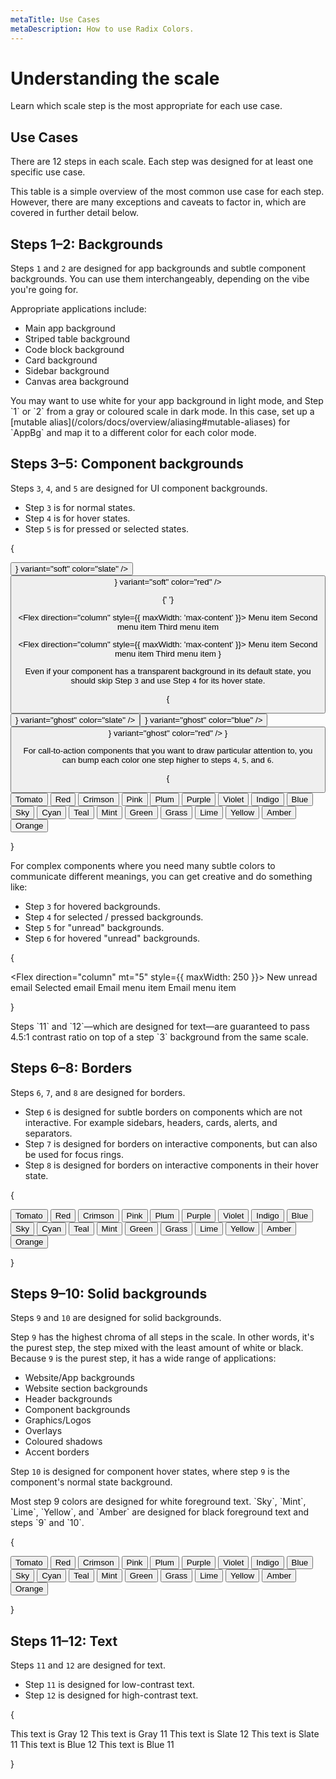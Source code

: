 ```yaml
---
metaTitle: Use Cases
metaDescription: How to use Radix Colors.
---
```


# Understanding the scale

<Description>
  Learn which scale step is the most appropriate for each use case.
</Description>

## Use Cases

There are 12 steps in each scale. Each step was designed for at least one specific use case.

This table is a simple overview of the most common use case for each step. However, there are many exceptions and caveats to factor in, which are covered in further detail below.

<UseCasesTable />

## Steps 1–2: Backgrounds

<ColorScale01 />

Steps `1` and `2` are designed for app backgrounds and subtle component backgrounds. You can use them interchangeably, depending on the vibe you're going for.

Appropriate applications include:

- Main app background
- Striped table background
- Code block background
- Card background
- Sidebar background
- Canvas area background

<Note>
  You may want to use white for your app background in light mode, and Step `1`
  or `2` from a gray or coloured scale in dark mode. In this case, set up a
  [mutable alias](/colors/docs/overview/aliasing#mutable-aliases) for `AppBg`
  and map it to a different color for each color mode.
</Note>

## Steps 3–5: Component backgrounds

<ColorScale02 />

Steps `3`, `4`, and `5` are designed for UI component backgrounds.

- Step `3` is for normal states.
- Step `4` is for hover states.
- Step `5` is for pressed or selected states.

{

<Flex wrap="wrap" gap="5" my="5">
  <Button icon={<PlusIcon />} variant="soft" color="slate" />
  <Button icon={<PlusIcon />} variant="soft" color="red" />

{' '}

<Flex direction="column" style={{ maxWidth: 'max-content' }}>
  <MenuItemButton color="blue" data-state="active">
    Menu item
  </MenuItemButton>
  <MenuItemButton color="blue">Second menu item</MenuItemButton>
  <MenuItemButton color="blue">Third menu item</MenuItemButton>
</Flex>

  <Flex direction="column" style={{ maxWidth: 'max-content' }}>
    <MenuItemButton color="violet" data-state="active">
      Menu item
    </MenuItemButton>
    <MenuItemButton color="violet">
      Second menu item
    </MenuItemButton>
    <MenuItemButton color="violet">
      Third menu item
    </MenuItemButton>
  </Flex>
</Flex>
}

Even if your component has a transparent background in its default state, you should skip Step `3` and use Step `4` for its hover state.

{

<Flex wrap="wrap" gap="5" my="5">
  <Button icon={<PlusIcon />} variant="ghost" color="slate" />
  <Button icon={<PlusIcon />} variant="ghost" color="blue" />
  <Button icon={<PlusIcon />} variant="ghost" color="red" />
</Flex>
}

For call-to-action components that you want to draw particular attention to, you can bump each color one step higher to steps `4`, `5`, and `6`.

{

<Flex align="center" wrap="wrap" gap="5" my="5">
  <Button variant="soft" color="tomato">
    Tomato
  </Button>
  <Button variant="soft" color="red">
    Red
  </Button>
  <Button variant="soft" color="crimson">
    Crimson
  </Button>
  <Button variant="soft" color="pink">
    Pink
  </Button>
  <Button variant="soft" color="plum">
    Plum
  </Button>
  <Button variant="soft" color="purple">
    Purple
  </Button>
  <Button variant="soft" color="violet">
    Violet
  </Button>
  <Button variant="soft" color="indigo">
    Indigo
  </Button>
  <Button variant="soft" color="blue">
    Blue
  </Button>
  <Button variant="soft" color="sky">
    Sky
  </Button>
  <Button variant="soft" color="cyan">
    Cyan
  </Button>
  <Button variant="soft" color="teal">
    Teal
  </Button>
  <Button variant="soft" color="mint">
    Mint
  </Button>
  <Button variant="soft" color="green">
    Green
  </Button>
  <Button variant="soft" color="grass">
    Grass
  </Button>
  <Button variant="soft" color="lime">
    Lime
  </Button>
  <Button variant="soft" color="yellow">
    Yellow
  </Button>
  <Button variant="soft" color="amber">
    Amber
  </Button>
  <Button variant="soft" color="orange">
    Orange
  </Button>
</Flex>

}

For complex components where you need many subtle colors to communicate different meanings, you can get creative and do something like:

- Step `3` for hovered backgrounds.
- Step `4` for selected / pressed backgrounds.
- Step `5` for "unread" backgrounds.
- Step `6` for hovered "unread" backgrounds.

{

<Flex direction="column" mt="5" style={{ maxWidth: 250 }}>
  <MenuItemButton color="blue" data-state="highlighted">
    New unread email
  </MenuItemButton>
  <MenuItemButton color="blue" data-state="selected">
    Selected email
  </MenuItemButton>
  <MenuItemButton color="blue">Email menu item</MenuItemButton>
  <MenuItemButton color="blue">Email menu item</MenuItemButton>
</Flex>

}

<Note>
  Steps `11` and `12`—which are designed for text—are guaranteed to pass 4.5:1
  contrast ratio on top of a step `3` background from the same scale.
</Note>

## Steps 6–8: Borders

<ColorScale03 />

Steps `6`, `7`, and `8` are designed for borders.

- Step `6` is designed for subtle borders on components which are not interactive. For example sidebars, headers, cards, alerts, and separators.
- Step `7` is designed for borders on interactive components, but can also be used for focus rings.
- Step `8` is designed for borders on interactive components in their hover state.

{

<Flex align="center" wrap="wrap" gap="5" my="5">
  <Button variant="outline" color="tomato">
    Tomato
  </Button>
  <Button variant="outline" color="red">
    Red
  </Button>
  <Button variant="outline" color="crimson">
    Crimson
  </Button>
  <Button variant="outline" color="pink">
    Pink
  </Button>
  <Button variant="outline" color="plum">
    Plum
  </Button>
  <Button variant="outline" color="purple">
    Purple
  </Button>
  <Button variant="outline" color="violet">
    Violet
  </Button>
  <Button variant="outline" color="indigo">
    Indigo
  </Button>
  <Button variant="outline" color="blue">
    Blue
  </Button>
  <Button variant="outline" color="sky">
    Sky
  </Button>
  <Button variant="outline" color="cyan">
    Cyan
  </Button>
  <Button variant="outline" color="teal">
    Teal
  </Button>
  <Button variant="outline" color="mint">
    Mint
  </Button>
  <Button variant="outline" color="green">
    Green
  </Button>
  <Button variant="outline" color="grass">
    Grass
  </Button>
  <Button variant="outline" color="lime">
    Lime
  </Button>
  <Button variant="outline" color="yellow">
    Yellow
  </Button>
  <Button variant="outline" color="amber">
    Amber
  </Button>
  <Button variant="outline" color="orange">
    Orange
  </Button>
</Flex>

}

## Steps 9–10: Solid backgrounds

<ColorScale04 />

Steps `9` and `10` are designed for solid backgrounds.

Step `9` has the highest chroma of all steps in the scale. In other words, it's the purest step, the step mixed with the least amount of white or black. Because `9` is the purest step, it has a wide range of applications:

- Website/App backgrounds
- Website section backgrounds
- Header backgrounds
- Component backgrounds
- Graphics/Logos
- Overlays
- Coloured shadows
- Accent borders

Step `10` is designed for component hover states, where step `9` is the component's normal state background.

<Note>
  Most step 9 colors are designed for white foreground text. `Sky`, `Mint`,
  `Lime`, `Yellow`, and `Amber` are designed for black foreground text and steps
  `9` and `10`.
</Note>

{

<Flex align="center" wrap="wrap" gap="5" my="5">
  <Button variant="solid" color="tomato">
    Tomato
  </Button>
  <Button variant="solid" color="red">
    Red
  </Button>
  <Button variant="solid" color="crimson">
    Crimson
  </Button>
  <Button variant="solid" color="pink">
    Pink
  </Button>
  <Button variant="solid" color="plum">
    Plum
  </Button>
  <Button variant="solid" color="purple">
    Purple
  </Button>
  <Button variant="solid" color="violet">
    Violet
  </Button>
  <Button variant="solid" color="indigo">
    Indigo
  </Button>
  <Button variant="solid" color="blue">
    Blue
  </Button>
  <Button variant="solid" color="sky" invertText>
    Sky
  </Button>
  <Button variant="solid" color="cyan">
    Cyan
  </Button>
  <Button variant="solid" color="teal">
    Teal
  </Button>
  <Button variant="solid" color="mint" invertText>
    Mint
  </Button>
  <Button variant="solid" color="green">
    Green
  </Button>
  <Button variant="solid" color="grass">
    Grass
  </Button>
  <Button variant="solid" color="lime" invertText>
    Lime
  </Button>
  <Button variant="solid" color="yellow" invertText>
    Yellow
  </Button>
  <Button variant="solid" color="amber" invertText>
    Amber
  </Button>
  <Button variant="solid" color="orange">
    Orange
  </Button>
  <ToggleSwitch />
  <Slider />
</Flex>

}

## Steps 11–12: Text

<ColorScale05 />

Steps `11` and `12` are designed for text.

- Step `11` is designed for low-contrast text.
- Step `12` is designed for high-contrast text.

{

<Flex gap="4" direction="column" my="5">
  <Text size="3" weight="bold" style={{ color: 'var(--gray-12)' }}>
    This text is Gray 12
  </Text>
  <Text size="3" style={{ color: 'var(--gray-11)' }}>
    This text is Gray 11
  </Text>
  <Text size="3" weight="bold" style={{ color: 'var(--slate-12)' }}>
    This text is Slate 12
  </Text>
  <Text size="3" style={{ color: 'var(--slate-11)' }}>
    This text is Slate 11
  </Text>
  <Text size="3" weight="bold" style={{ color: 'var(--blue-12)' }}>
    This text is Blue 12
  </Text>
  <Text size="3" style={{ color: 'var(--blue-11)' }}>
    This text is Blue 11
  </Text>
</Flex>

}
